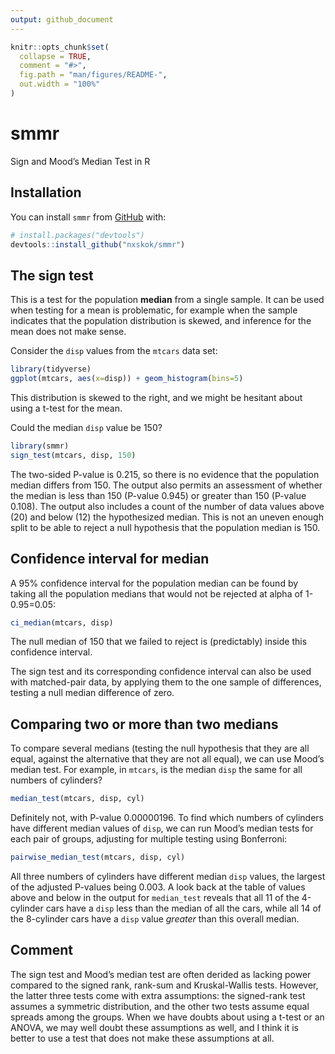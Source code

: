 ```yaml
---
output: github_document
---
```


<!-- README.md is generated from README.Rmd. Please edit that file -->

```r
knitr::opts_chunk$set(
  collapse = TRUE,
  comment = "#>",
  fig.path = "man/figures/README-",
  out.width = "100%"
)
```

# smmr

<!-- badges: start -->
<!-- badges: end -->

Sign and Mood's Median Test in R

## Installation

You can install `smmr` from [GitHub](https://github.com/) with:

``` r
# install.packages("devtools")
devtools::install_github("nxskok/smmr")
```

## The sign test

This is a test for the population **median** from a single sample. It can be used when testing for a mean is problematic, for example when the sample indicates that the population distribution is skewed, and inference for the mean does not make sense.

Consider the `disp` values from the `mtcars` data set:

```r
library(tidyverse)
ggplot(mtcars, aes(x=disp)) + geom_histogram(bins=5)
```

This distribution is skewed to the right, and we might be hesitant about using a t-test for the mean.

Could the median `disp` value be 150?

```r
library(smmr)
sign_test(mtcars, disp, 150)
```

The two-sided P-value is 0.215, so there is no evidence that the population median differs from 150. The output also permits an assessment of whether the median is less than 150 (P-value 0.945) or greater than 150 (P-value 0.108). The output also includes a count of the number of data values above (20) and below (12) the hypothesized median. This is not an uneven enough split to be able to reject a null hypothesis that the population median is 150.

## Confidence interval for median

A 95% confidence interval for the population median can be found by taking all the population medians that would not be rejected at alpha of 1-0.95=0.05:

```r
ci_median(mtcars, disp)
```

The null median of 150 that we failed to reject is (predictably) inside this confidence interval.

The sign test and its corresponding confidence interval can also be used with matched-pair data, by applying them to the one sample of differences, testing a null median difference of zero.

## Comparing two or more than two medians

To compare several medians (testing the null hypothesis that they are all equal, against the alternative that they are not all equal), we can use Mood's median test. For example, in `mtcars`, is the median `disp` the same for all numbers of cylinders?

```r
median_test(mtcars, disp, cyl)
```

Definitely not, with P-value 0.00000196. To find which numbers of cylinders have different median values of `disp`, we can run Mood's median tests for each pair of groups, adjusting for multiple testing using Bonferroni:

```r
pairwise_median_test(mtcars, disp, cyl)
```

All three numbers of cylinders have different median `disp` values, the largest of the adjusted P-values being 0.003. 
A look back at the table of values above and below in the output for `median_test` reveals that all 11 of the 4-cylinder cars have a `disp` less than the median of all the cars, while all 14 of the 8-cylinder cars have a `disp` value *greater* than this overall median. 

## Comment

The sign test and Mood's median test are often derided as lacking power compared to the signed rank, rank-sum and Kruskal-Wallis tests. However, the latter three tests come with extra assumptions: the signed-rank test assumes a symmetric distribution, and the other two tests assume equal spreads among the groups. When we have doubts about using a t-test or an ANOVA, we may well doubt these assumptions as well, and I think it is better to use a test that does not make these assumptions at all.
